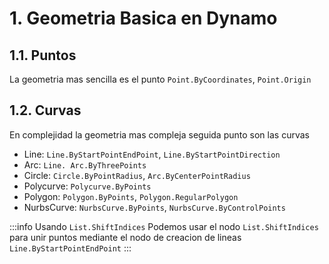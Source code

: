 # 1. Geometria Basica en Dynamo

## 1.1. Puntos
La geometria mas sencilla es el punto `Point.ByCoordinates`, `Point.Origin`

## 1.2. Curvas
En complejidad la geometria mas compleja seguida  punto son las curvas
* Line: `Line.ByStartPointEndPoint`, `Line.ByStartPointDirection`
* Arc: `Line. Arc.ByThreePoints`
* Circle: `Circle.ByPointRadius`, `Arc.ByCenterPointRadius`
* Polycurve: `Polycurve.ByPoints`
* Polygon: `Polygon.ByPoints`, `Polygon.RegularPolygon`
* NurbsCurve: `NurbsCurve.ByPoints`, `NurbsCurve.ByControlPoints`

:::info Usando `List.ShiftIndices`
Podemos usar el nodo `List.ShiftIndices` para unir puntos mediante 
el nodo de creacion de lineas `Line.ByStartPointEndPoint`
:::

